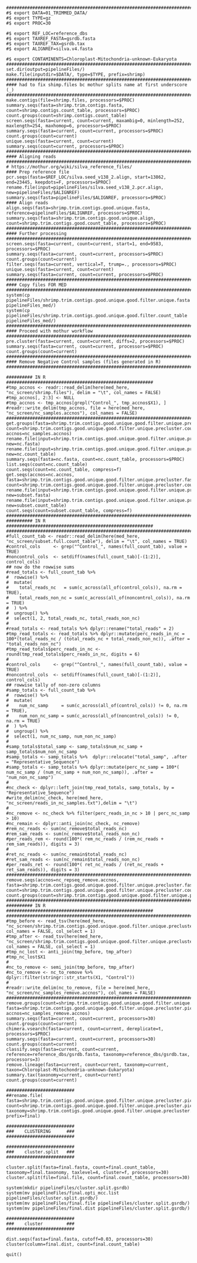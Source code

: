 ```
########################################################################
#$ export DATA=01_TRIMMED_DATA/
#$ export TYPE=gz
#$ export PROC=30

#$ export REF_LOC=reference_dbs
#$ export TAXREF_FASTA=gsrdb.fasta
#$ export TAXREF_TAX=gsrdb.tax
#$ export ALIGNREF=silva.v4.fasta

#$ export CONTAMINENTS=Chloroplast-Mitochondria-unknown-Eukaryota
########################################################################
set.dir(output=pipelineFiles/)
make.file(inputdir=$DATA/, type=$TYPE, prefix=shrimp)
########################################################################
#### had to fix shimp.files bc mothur splits name at first underscore (_)
########################################################################
make.contigs(file=shrimp.files, processors=$PROC)
summary.seqs(fasta=shrimp.trim.contigs.fasta, count=shrimp.contigs.count_table, processors=$PROC)
count.groups(count=shrimp.contigs.count_table)
screen.seqs(fasta=current, count=current, maxambig=0, minlength=252, maxlength=254, maxhomop=6, processors=$PROC)
summary.seqs(fasta=current, count=current, processors=$PROC)
count.groups(count=current)
unique.seqs(fasta=current, count=current)
summary.seqs(count=current, processors=$PROC)
########################################################################
#### Aligning reads
########################################################################
# https://mothur.org/wiki/silva_reference_files/
#### Prep reference file
pcr.seqs(fasta=$REF_LOC/silva.seed_v138_2.align, start=13862, end=23445, keepdots=F, processors=$PROC)
rename.file(input=pipelineFiles/silva.seed_v138_2.pcr.align, new=pipelineFiles/$ALIGNREF)
summary.seqs(fasta=pipelineFiles/$ALIGNREF, processors=$PROC)
#### Align reads
align.seqs(fasta=shrimp.trim.contigs.good.unique.fasta, reference=pipelineFiles/$ALIGNREF, processors=$PROC)
summary.seqs(fasta=shrimp.trim.contigs.good.unique.align, count=shrimp.trim.contigs.good.count_table, processors=$PROC)
########################################################################
#### Further processing
########################################################################
screen.seqs(fasta=current, count=current, start=1, end=9583, processors=$PROC)
summary.seqs(fasta=current, count=current, processors=$PROC)
count.groups(count=current)
filter.seqs(fasta=current, vertical=T, trump=., processors=$PROC)
unique.seqs(fasta=current, count=current)
summary.seqs(fasta=current, count=current, processors=$PROC)
########################################################################
#### Copy files FOR MED
########################################################################
system(cp pipelineFiles/shrimp.trim.contigs.good.unique.good.filter.unique.fasta pipelineFiles_med/)
system(cp pipelineFiles/shrimp.trim.contigs.good.unique.good.filter.count_table pipelineFiles_med/)
########################################################################
#### Proceed with mothur workflow
########################################################################
pre.cluster(fasta=current, count=current, diffs=2, processors=$PROC)
summary.seqs(fasta=current, count=current, processors=$PROC)
count.groups(count=current)
########################################################################
#### Remove Negative Control samples (files generated in R)
########################################################################

########## IN R ########################################################
#tmp_accnos <- readr::read_delim(here(med_here, "nc_screen/shrimp.files"), delim = "\t", col_names = FALSE)
#tmp_accnos[, 2:3] <- NULL
#tmp_accnos <- tmp_accnos[grepl("Control_", tmp_accnos$X1), ]
#readr::write_delim(tmp_accnos, file = here(med_here, "nc_screen/nc_samples.accnos"), col_names = FALSE)
########################################################################
get.groups(fasta=shrimp.trim.contigs.good.unique.good.filter.unique.precluster.fasta, count=shrimp.trim.contigs.good.unique.good.filter.unique.precluster.count_table, accnos=nc_samples.accnos)
rename.file(input=shrimp.trim.contigs.good.unique.good.filter.unique.precluster.pick.fasta, new=nc.fasta)
rename.file(input=shrimp.trim.contigs.good.unique.good.filter.unique.precluster.pick.count_table, new=nc.count_table)
summary.seqs(fasta=nc.fasta, count=nc.count_table, processors=$PROC)
list.seqs(count=nc.count_table)
count.seqs(count=nc.count_table, compress=f)
get.seqs(accnos=nc.accnos, fasta=shrimp.trim.contigs.good.unique.good.filter.unique.precluster.fasta, count=shrimp.trim.contigs.good.unique.good.filter.unique.precluster.count_table)
rename.file(input=shrimp.trim.contigs.good.unique.good.filter.unique.precluster.pick.fasta, new=subset.fasta)
rename.file(input=shrimp.trim.contigs.good.unique.good.filter.unique.precluster.pick.count_table, new=subset.count_table)
count.seqs(count=subset.count_table, compress=f)
########################################################################
########## IN R ########################################################
########################################################################
#full_count_tab <- readr::read_delim(here(med_here, "nc_screen/subset.full.count_table"), delim = "\t", col_names = TRUE)
#control_cols     <- grep("^Control_", names(full_count_tab), value = TRUE)
#noncontrol_cols  <- setdiff(names(full_count_tab)[-(1:2)], control_cols)
## now do the rowwise sums
#read_totals <- full_count_tab %>%
#  rowwise() %>%
#  mutate(
#    total_reads_nc   = sum(c_across(all_of(control_cols)), na.rm = TRUE),
#    total_reads_non_nc = sum(c_across(all_of(noncontrol_cols)), na.rm = TRUE)
#  ) %>%
#  ungroup() %>%
#  select(1, 2, total_reads_nc, total_reads_non_nc)
#
#read_totals <- read_totals %>% dplyr::rename("total_reads" = 2)
#tmp_read_totals <- read_totals %>% dplyr::mutate(perc_reads_in_nc = 100*(total_reads_nc / (total_reads_nc + total_reads_non_nc)), .after = "total_reads_non_nc")
#tmp_read_totals$perc_reads_in_nc <- round(tmp_read_totals$perc_reads_in_nc, digits = 6)
#
#control_cols     <- grep("^Control_", names(full_count_tab), value = TRUE)
#noncontrol_cols  <- setdiff(names(full_count_tab)[-(1:2)], control_cols)
## rowwise tally of non-zero columns
#samp_totals <- full_count_tab %>%
#  rowwise() %>%
#  mutate(
#    num_nc_samp     = sum(c_across(all_of(control_cols)) != 0, na.rm = TRUE),
#    num_non_nc_samp = sum(c_across(all_of(noncontrol_cols)) != 0, na.rm = TRUE)
#  ) %>%
#  ungroup() %>%
#  select(1, num_nc_samp, num_non_nc_samp)
#
#samp_totals$total_samp <- samp_totals$num_nc_samp + samp_totals$num_non_nc_samp
#samp_totals <- samp_totals %>%  dplyr::relocate("total_samp", .after = "Representative_Sequence")
#samp_totals <- samp_totals %>% dplyr::mutate(perc_nc_samp = 100*( num_nc_samp / (num_nc_samp + num_non_nc_samp)), .after = "num_non_nc_samp")
#
#nc_check <- dplyr::left_join(tmp_read_totals, samp_totals, by = "Representative_Sequence")
#write_delim(nc_check, here(med_here, "nc_screen/reads_in_nc_samples.txt"),delim = "\t")
#
#nc_remove <- nc_check %>% filter(perc_reads_in_nc > 10 | perc_nc_samp > 10)
#nc_remain <- dplyr::anti_join(nc_check, nc_remove)
#rem_nc_reads <- sum(nc_remove$total_reads_nc)
#rem_sam_reads <- sum(nc_remove$total_reads_non_nc)
#per_reads_rem <- round(100*( rem_nc_reads / (rem_nc_reads + rem_sam_reads)), digits = 3)
#
#ret_nc_reads <- sum(nc_remain$total_reads_nc)
#ret_sam_reads <- sum(nc_remain$total_reads_non_nc)
#per_reads_ret <- round(100*( ret_nc_reads / (ret_nc_reads + ret_sam_reads)), digits = 3)
########################################################################
remove.seqs(accnos=nc_repseq_remove.accnos, fasta=shrimp.trim.contigs.good.unique.good.filter.unique.precluster.fasta, count=shrimp.trim.contigs.good.unique.good.filter.unique.precluster.count_table)
count.groups(count=shrimp.trim.contigs.good.unique.good.filter.unique.precluster.pick.count_table)
########################################################################
########## IN R ########################################################
########################################################################
#tmp_before <- read_tsv(here(med_here, "nc_screen/shrimp.trim.contigs.good.unique.good.filter.unique.precluster.count.summary"), col_names = FALSE, col_select = 1)
#tmp_after <- read_tsv(here(med_here, "nc_screen/shrimp.trim.contigs.good.unique.good.filter.unique.precluster.pick.count.summary"), col_names = FALSE, col_select = 1)
#tmp_nc_lost <- anti_join(tmp_before, tmp_after)
#tmp_nc_lost$X1
#
#nc_to_remove <- semi_join(tmp_before, tmp_after)
#nc_to_remove <- nc_to_remove %>% dplyr::filter(stringr::str_starts(X1, "Control"))
# 
#readr::write_delim(nc_to_remove, file = here(med_here, "nc_screen/nc_samples_remove.accnos"), col_names = FALSE)
########################################################################
remove.groups(count=shrimp.trim.contigs.good.unique.good.filter.unique.precluster.pick.count_table, fasta=shrimp.trim.contigs.good.unique.good.filter.unique.precluster.pick.fasta, accnos=nc_samples_remove.accnos)
summary.seqs(fasta=current, count=current, processors=30)
count.groups(count=current)
chimera.vsearch(fasta=current, count=current, dereplicate=t, processors=$PROC)
summary.seqs(fasta=current, count=current, processors=30)
count.groups(count=current)
classify.seqs(fasta=current, count=current, reference=reference_dbs/gsrdb.fasta, taxonomy=reference_dbs/gsrdb.tax, processors=3)
remove.lineage(fasta=current, count=current, taxonomy=current, taxon=Chloroplast-Mitochondria-unknown-Eukaryota)
summary.tax(taxonomy=current, count=current)
count.groups(count=current)

##########################
##rename.file(
fasta=shrimp.trim.contigs.good.unique.good.filter.unique.precluster.pick.pick.denovo.vsearch.pick.fasta, count=shrimp.trim.contigs.good.unique.good.filter.unique.precluster.pick.pick.denovo.vsearch.pick.count_table, taxonomy=shrimp.trim.contigs.good.unique.good.filter.unique.precluster.pick.pick.denovo.vsearch.gsrdb.wang.pick.taxonomy, prefix=final)

##########################
###    CLUSTERING      ###
##########################

##########################
###    cluster.split   ###
##########################

cluster.split(fasta=final.fasta, count=final.count_table, taxonomy=final.taxonomy, taxlevel=4, cluster=f, processors=30) 
cluster.split(file=final.file, count=final.count_table, processors=30)

system(mkdir pipelineFiles/cluster.split.gsrdb)
system(mv pipelineFiles/final.opti_mcc.list pipelineFiles/cluster.split.gsrdb/)
system(mv pipelineFiles/final.file pipelineFiles/cluster.split.gsrdb/)
system(mv pipelineFiles/final.dist pipelineFiles/cluster.split.gsrdb/)

##########################
###    cluster         ###
##########################

dist.seqs(fasta=final.fasta, cutoff=0.03, processors=30)
cluster(column=final.dist, count=final.count_table)

quit()
```